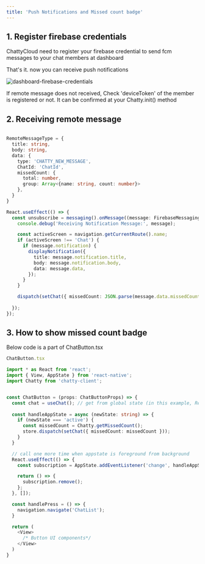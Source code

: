 ```yaml
---
title: 'Push Notifications and Missed count badge'
---
```


## 1. Register firebase credentials
ChattyCloud need to register your firebase credential to send fcm messages to your chat members at dashboard

That's it. now you can receive push notifications 

![dashboard-firebase-credentials](/img/docs/dashboard-fcm-credentials.png)

<InfoBlock type="warning">
  If remote message does not received, Check 'deviceToken' of the member is registered or not. It can be confirmed at your Chatty.init() method
</InfoBlock>


## 2. Receiving remote message

```typescript

RemoteMessageType = {
  title: string,
  body: string,
  data: {
    type: 'CHATTY_NEW_MESSAGE',
    ChatId: 'ChatId',
    missedCount: {
      total: number,
      group: Array<{name: string, count: number}>
    },
  }
}

React.useEffect(() => {
  const unsubscribe = messaging().onMessage((message: FirebaseMessagingTypes.RemoteMessage) => {
    console.debug('Receiving Notification Message:', message);

    const activeScreen = navigation.getCurrentRoute().name;
    if (activeScreen !== 'Chat') {
      if (message.notification) {
        displayNotification({
          title: message.notification.title,
          body: message.notification.body,
          data: message.data,
        });
      }
    }

    dispatch(setChat({ missedCount: JSON.parse(message.data.missedCount) }));
    
  });
});
```

## 3. How to show missed count badge

Below code is a part of ChatButton.tsx
```typescript
ChatButton.tsx

import * as React from 'react';
import { View, AppState } from 'react-native';
import Chatty from 'chatty-client';


const ChatButton = (props: ChatButtonProps) => {
  const chat = useChat(); // get from global state (in this example, Reducer is used)
  
  const handleAppState = async (newState: string) => {
    if (newState === 'active') {
      const missedCount = Chatty.getMissedCount();
      store.dispatch(setChat({ missedCount: missedCount }));
    }
  }

  // call one more time when appstate is foreground from background
  React.useEffect(() => {
    const subscription = AppState.addEventListener('change', handleAppState);

    return () => {
      subscription.remove();
    };
  }, []);

  const handlePress = () => {
    navigation.navigate('ChatList');
  }

  return (
    <View>
      /* Button UI components*/
    </View>
  )
}
```

